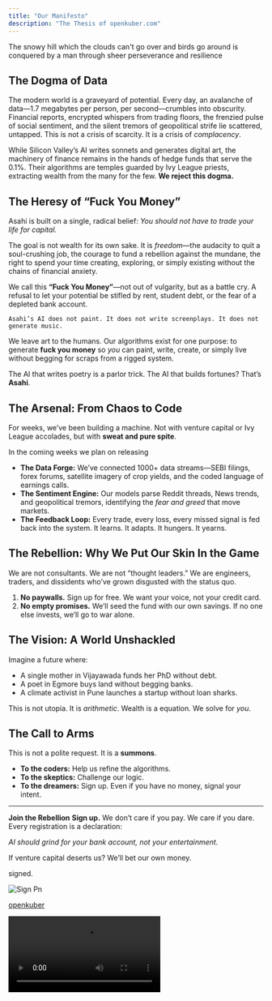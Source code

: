```yaml
---
title: "Our Manifesto"
description: "The Thesis of openkuber.com"
---
```


<Note>
  The snowy hill which the clouds can't go over and birds go around is conquered by a man through sheer perseverance and resilience
</Note>

## **The Dogma of Data**

The modern world is a graveyard of potential. Every day, an avalanche of data—1.7 megabytes per person, per second—crumbles into obscurity. Financial reports, encrypted whispers from trading floors, the frenzied pulse of social sentiment, and the silent tremors of geopolitical strife lie scattered, untapped. This is not a crisis of scarcity. It is a crisis of _complacency_.

While Silicon Valley’s AI writes sonnets and generates digital art, the machinery of finance remains in the hands of hedge funds that serve the 0.1%. Their algorithms are temples guarded by Ivy League priests, extracting wealth from the many for the few. **We reject this dogma.**

## **The Heresy of “Fuck You Money”**

Asahi is built on a single, radical belief: _You should not have to trade your life for capital._

The goal is not wealth for its own sake. It is _freedom_—the audacity to quit a soul-crushing job, the courage to fund a rebellion against the mundane, the right to spend your time creating, exploring, or simply existing without the chains of financial anxiety.

We call this **“Fuck You Money”**—not out of vulgarity, but as a battle cry. A refusal to let your potential be stifled by rent, student debt, or the fear of a depleted bank account.

`Asahi’s AI does not paint. It does not write screenplays. It does not generate music.`

We leave art to the humans. Our algorithms exist for one purpose: to generate **fuck you money** so _you_ can paint, write, create, or simply live without begging for scraps from a rigged system.

The AI that writes poetry is a parlor trick. The AI that builds fortunes? That’s **Asahi**.

## **The Arsenal: From Chaos to Code**

For weeks, we’ve been building a machine. Not with venture capital or Ivy League accolades, but with **sweat and pure spite**.

In the coming weeks we plan on releasing

- **The Data Forge:** We’ve connected 1000+ data streams—SEBI filings, forex forums, satellite imagery of crop yields, and the coded language of earnings calls.
- **The Sentiment Engine:** Our models parse Reddit threads, News trends, and geopolitical tremors, identifying the _fear and greed_ that move markets.
- **The Feedback Loop:** Every trade, every loss, every missed signal is fed back into the system. It learns. It adapts. It hungers. It yearns.

## **The Rebellion: Why We Put Our Skin In the Game**

We are not consultants. We are not “thought leaders.” We are engineers, traders, and dissidents who’ve grown disgusted with the status quo.

1. **No paywalls.** Sign up for free. We want your voice, not your credit card.
2. **No empty promises.** We’ll seed the fund with our own savings. If no one else invests, we’ll go to war alone.

## **The Vision: A World Unshackled**

Imagine a future where:

- A single mother in Vijayawada funds her PhD without debt.
- A poet in Egmore buys land without begging banks.
- A climate activist in Pune launches a startup without loan sharks.

This is not utopia. It is _arithmetic_. Wealth is a equation. We solve for _you_.

## **The Call to Arms**

This is not a polite request. It is a **summons**.

- **To the coders:** Help us refine the algorithms.
- **To the skeptics:** Challenge our logic.
- **To the dreamers:** Sign up. Even if you have no money, signal your intent.

---

**Join the Rebellion** **Sign up.** We don’t care if you pay. We care if you dare. Every registration is a declaration:

_AI should grind for your bank account, not your entertainment._

If venture capital deserts us? We’ll bet our own money.

signed.

![Sign Pn](/images/sign.png)

[openkuber](https://openkuber.com)

<video controls className="w-full aspect-video rounded-xl" src="https://files.gitbook.com/v0/b/gitbook-x-prod.appspot.com/o/spaces%2FZkgmOPyEpMJk503RX947%2Fuploads%2FSUvU6dvHTzekFC4Ygf3Q%2Frapidsave.com_where_is_the_ai-7cdxojulzfge1%20(online-video-cutter.com).mp4?alt=media&token=dad444e6-5d0f-4011-9593-7492722b2bc1" />